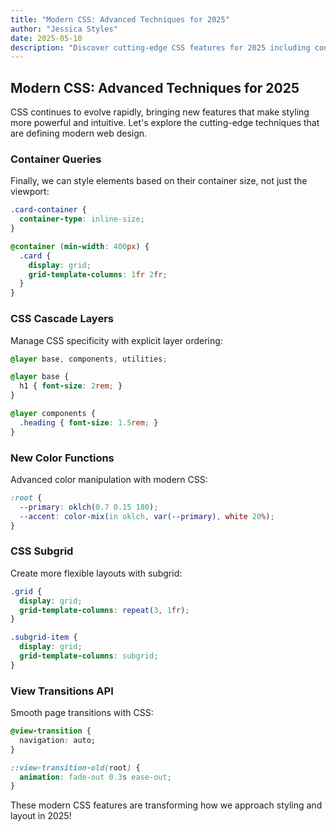 ```yaml
---
title: "Modern CSS: Advanced Techniques for 2025"
author: "Jessica Styles"
date: 2025-05-10
description: "Discover cutting-edge CSS features for 2025 including container queries, cascade layers, new color functions, CSS subgrid, and view transitions API that are transforming modern web design."
---
```


## Modern CSS: Advanced Techniques for 2025

CSS continues to evolve rapidly, bringing new features that make styling more powerful and intuitive. Let's explore the cutting-edge techniques that are defining modern web design.

### Container Queries

Finally, we can style elements based on their container size, not just the viewport:

```css
.card-container {
  container-type: inline-size;
}

@container (min-width: 400px) {
  .card {
    display: grid;
    grid-template-columns: 1fr 2fr;
  }
}
```

### CSS Cascade Layers

Manage CSS specificity with explicit layer ordering:

```css
@layer base, components, utilities;

@layer base {
  h1 { font-size: 2rem; }
}

@layer components {
  .heading { font-size: 1.5rem; }
}
```

### New Color Functions

Advanced color manipulation with modern CSS:

```css
:root {
  --primary: oklch(0.7 0.15 180);
  --accent: color-mix(in oklch, var(--primary), white 20%);
}
```

### CSS Subgrid

Create more flexible layouts with subgrid:

```css
.grid {
  display: grid;
  grid-template-columns: repeat(3, 1fr);
}

.subgrid-item {
  display: grid;
  grid-template-columns: subgrid;
}
```

### View Transitions API

Smooth page transitions with CSS:

```css
@view-transition {
  navigation: auto;
}

::view-transition-old(root) {
  animation: fade-out 0.3s ease-out;
}
```

These modern CSS features are transforming how we approach styling and layout in 2025!
